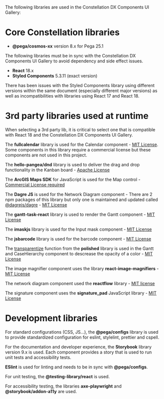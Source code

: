 
<Meta title='Libraries' />

The following libraries are used in the Constellation DX Components UI Gallery:

# Core Constellation libraries

- **@pega/cosmos-xx** version 8.x for Pega 25.1

The following libraries must be in sync with the Constellation DX Components UI Gallery to avoid dependency and side effect issues.

- **React** 18.x
- **Styled Components** 5.3.11 (exact version)

There has been issues with the Styled Components library using different versions within the same document (especially different major versions) as well as incompatibilities with libraries using React 17 and React 18.

# 3rd party libraries used at runtime

When selecting a 3rd party lib, it is critical to select one that is compatible with React 18 and the Constellation DX Components UI Gallery.

The **fullcalendar** library is used for the Calendar component - [MIT License](https://github.com/fullcalendar/fullcalendar). Some components in this library require a commercial license but these components are not used in this project.

The **hello-pangea/dnd** library is used to deliver the drag and drop functionality in the Kanban board - [Apache License](https://github.com/hello-pangea/dnd)

The **ArcGIS Maps SDK** for JavaScript is used for the Map control - [Commercial License required](https://developers.arcgis.com/javascript/latest/licensing/)

The **Dagre JS** is used for the Network Diagram component - There are 2 npm packages of this library but only one is maintained and updated called [@dagrejs/dagre](https://www.npmjs.com/package/@dagrejs/dagre) - [MIT License](https://github.com/dagrejs/dagre)

The **gantt-task-react** library is used to render the Gantt component - [MIT License](https://github.com/MaTeMaTuK/gantt-task-react)

The **imaskjs** library is used for the Input mask component - [MIT License](https://github.com/uNmAnNeR/imaskjs)

The **jsbarcode** library is used for the barcode component - [MIT License](https://github.com/lindell/JsBarcode)

The [transparentize](https://polished.js.org/docs/#transparentize) function from the **polished** library is used in the Gantt and CaseHierarchy component to descrease the opacity of a color - [MIT License](https://github.com/styled-components/polished)

The image magnifier component uses the library **react-image-magnifiers** - [MIT License](https://github.com/adamrisberg/react-image-magnifiers)

The network diagram component used the **reactflow** library - [MIT license](https://github.com/xyflow/xyflow)

The signature component uses the **signature_pad** JavaScript library - [MIT License](https://github.com/szimek/signature_pad)

# Development libraries

For standard configurations (CSS, JS...), the **@pega/configs** library is used to provide standardized configuration for eslint, stylelint, prettier and cspell.

For the documentation and developer experience, the **Storybook** library version 9.x is used.
Each component provides a story that is used to run unit tests and accessibility tests.

**ESlint** is used for linting and needs to be in sync with **@pega/configs**.

For unit testing, the **@testing-library/react** is used.

For accessibility testing, the libraries **axe-playwright** and **@storybook/addon-a11y** are used.
